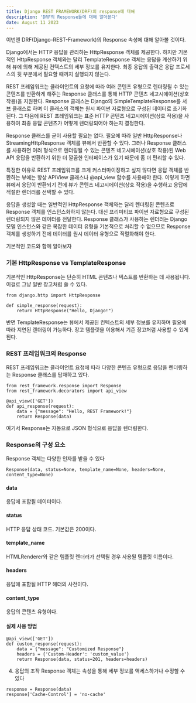 ```yaml
---
title: Django REST FRAMEWORK(DRF)의 response에 대해
description: 'DRF의 Response들에 대해 알아본다'
date: August 11 2023
---
```

이번엔 DRF(Django-REST-Framework)의 Response 속성에 대해 알아볼 것이다.

Django에서는 HTTP 응답을 관리하는 HttpResponse 객체를 제공한다. 
하지만 기본적인 HttpResponse 객체와는 달리 TemplateResponse 객체는 응답을 계산하기 위해 뷰에 의해 제공된 컨텍스트의 세부 정보를 유지한다. 
최종 응답의 출력은 응답 프로세스의 뒷 부분에서 필요할 때까지 실행되지 않는다.

REST 프레임워크는 클라이언트의 요청에 따라 여러 콘텐츠 유형으로 렌더링될 수 있는 콘텐츠를 반환하게 해주는 Response 클래스를 통해 HTTP 콘텐츠 네고시에이션(상호 작용)을 지원한다. 
Response 클래스는 Django의 SimpleTemplateResponse를 서브 클래스로 하며 이 클래스의 객체는 원시 파이썬 자료형으로 구성된 데이터로 초기화된다. 
그 다음에 REST 프레임워크는 표준 HTTP 콘텐츠 네고시에이션(상호 작용)을 사용하여 최종 응답 콘텐츠가 어떻게 렌더링되어야 하는지 결정한다.

Response 클래스를 굳이 사용할 필요는 없다. 
필요에 따라 일반 HttpResponse나 StreamingHttpResponse 객체를 뷰에서 반환할 수 있다. 
그러나 Response 클래스를 사용하면 여러 형식으로 렌더링될 수 있는 콘텐츠 네고시에이션(상호 작용)된 Web API 응답을 반환하기 위한 더 깔끔한 인터페이스가 있기 때문에 좀 더 편리할 수 있다.

특정한 이유로 REST 프레임워크를 크게 커스터마이징하고 싶지 않다면 응답 객체를 반환하는 뷰에는 항상 APIView 클래스나 @api_view 함수를 사용해야 한다. 
이렇게 하면 뷰에서 응답이 반환되기 전에 뷰가 콘텐츠 네고시에이션(상호 작용)을 수행하고 응답에 적절한 렌더러를 선택할 수 있다.

응답을 생성할 때는 일반적인 HttpResponse 객체와는 달리 렌더링된 콘텐츠로 Response 객체를 인스턴스화하지 않는다. 
대신 프리미티브 파이썬 자료형으로 구성된 렌더링되지 않은 데이터를 전달한다. 
Response 클래스가 사용하는 렌더러는 Django 모델 인스턴스와 같은 복잡한 데이터 유형을 기본적으로 처리할 수 없으므로 Response 객체를 생성하기 전에 데이터를 원시 데이터 유형으로 직렬화해야 한다.


기본적인 코드와 함께 알아보자

### 기본 HttpResponse vs TemplateResponse
기본적인 HttpResponse는 단순히 HTML 콘텐츠나 텍스트를 반환하는 데 사용됩니다. 이걸로 그냥 일반 장고처럼 쓸 수 있다.
```
from django.http import HttpResponse

def simple_response(request):
    return HttpResponse("Hello, Django!")
```
반면 TemplateResponse는 뷰에서 제공된 컨텍스트의 세부 정보를 유지하며 필요에 따라 지연된 렌더링이 가능하다.
장고 템플릿을 이용해서 기존 장고처럼 사용할 수 있게 된다.

### REST 프레임워크의 Response
REST 프레임워크는 클라이언트 요청에 따라 다양한 콘텐츠 유형으로 응답을 렌더링하는 Response 클래스를 탑재하고 있다.
```
from rest_framework.response import Response
from rest_framework.decorators import api_view

@api_view(['GET'])
def api_response(request):
    data = {"message": "Hello, REST Framework!"}
    return Response(data)
```
여기서 Response는 자동으로 JSON 형식으로 응답을 렌더링한다.

### Response의 구성 요소
Response 객체는 다양한 인자를 받을 수 있다
```
Response(data, status=None, template_name=None, headers=None, content_type=None)
```
#### data
응답에 포함될 데이터이다.
#### status
HTTP 응답 상태 코드. 기본값은 200이다.
#### template_name
HTMLRenderer와 같은 템플릿 렌더러가 선택될 경우 사용될 템플릿 이름이다.
#### headers
응답에 포함될 HTTP 헤더의 사전이다.
#### content_type
응답의 콘텐츠 유형이다.
#### 실제 사용 방법
```
@api_view(['GET'])
def custom_response(request):
    data = {"message": "Customized Response"}
    headers = {'Custom-Header': 'custom_value'}
    return Response(data, status=201, headers=headers)
```
4. 응답의 조작
Response 객체는 속성을 통해 세부 정보를 액세스하거나 수정할 수 있다
```
response = Response(data)
response['Cache-Control'] = 'no-cache'
```